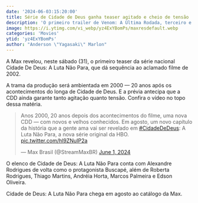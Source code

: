 ```yaml
---
date: '2024-06-03:15:20:00'
title: Série de Cidade de Deus ganha teaser agitado e cheio de tensão
description: 'O primeiro trailer de Venom: A Última Rodada, terceiro e último filme solo do personagem alienígena, foi divulgado nesta segunda-feira (03).'
image: https://i.ytimg.com/vi_webp/yz4ExYBomPs/maxresdefault.webp
categories: 'Movies'
ytid: 'yz4ExYBomPs'
author: "Anderson \"Yagasaki\" Marlon"
---
```


A Max revelou, neste sábado (31), o primeiro teaser da série nacional Cidade De Deus: A Luta Não Para, que dá sequência ao aclamado filme de 2002.

A trama da produção será ambientada em 2000 — 20 anos após os acontecimentos do longa de Cidade de Deus. E a prévia antecipa que a CDD ainda garante tanto agitação quanto tensão. Confira o vídeo no topo dessa matéria.

<blockquote class="twitter-tweet"><p lang="pt" dir="ltr">Anos 2000, 20 anos depois dos acontecimentos do filme, uma nova CDD — com novos e velhos conhecidos. Em agosto, um novo capítulo da história que a gente ama vai ser revelado em <a href="https://twitter.com/hashtag/CidadeDeDeus?src=hash&amp;ref_src=twsrc%5Etfw">#CidadeDeDeus</a>: A Luta Não Para, a nova série original da HBO. <a href="https://t.co/hl9ZNuIP2a">pic.twitter.com/hl9ZNuIP2a</a></p>&mdash; Max Brasil (@StreamMaxBR) <a href="https://twitter.com/StreamMaxBR/status/1796994595546452138?ref_src=twsrc%5Etfw">June 1, 2024</a></blockquote> <script async src="https://platform.twitter.com/widgets.js" charset="utf-8"></script>

O elenco de Cidade de Deus: A Luta Não Para conta com Alexandre Rodrigues de volta como o protagonista Buscapé, além de Roberta Rodrigues, Thiago Martins, Andréia Horta, Marcos Palmeira e Edson Oliveira.

Cidade de Deus: A Luta Não Para chega em agosto ao catálogo da Max.
